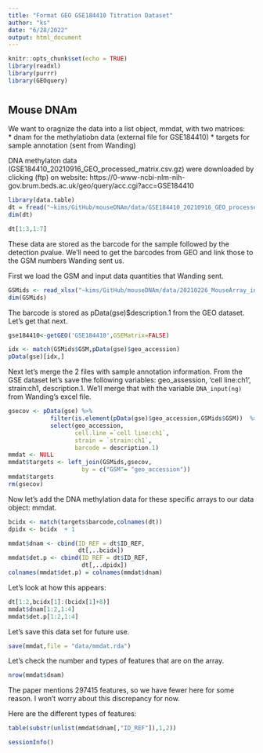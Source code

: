 ```yaml
---
title: "Format GEO GSE184410 Titration Dataset"
author: "ks"
date: "6/28/2022"
output: html_document
---
```


```r
knitr::opts_chunk$set(echo = TRUE)
library(readxl)
library(purrr)
library(GEOquery)
```
# {.tabset}

## Mouse DNAm

We want to oragnize the data into a list object, mmdat, with two matrices:    
* dnam for the methylatiobn data  (external file for GSE184410)
* targets for sample annotation  (sent from Wanding) 

DNA methylaton data (GSE184410_20210916_GEO_processed_matrix.csv.gz) were downloaded by clicking (ftp) on website:  https://0-www-ncbi-nlm-nih-gov.brum.beds.ac.uk/geo/query/acc.cgi?acc=GSE184410
```r
library(data.table)
dt = fread("~kims/GitHub/mouseDNAm/data/GSE184410_20210916_GEO_processed_matrix.csv.gz")
dim(dt)
```

```r
dt[1:3,1:7]
```

These data are stored as the barcode for the sample followed by the detection pvalue.  We'll need to get the barcodes from GEO and link those to the GSM numbers Wanding sent us.

First we load the GSM and input data quantities that Wanding sent.
```r
GSMids <- read_xlsx("~kims/GitHub/mouseDNAm/data/20210226_MouseArray_inputQuantity.xlsx")
dim(GSMids)
```

The barcode is stored as pData(gse)$description.1 from the GEO dataset. Let's get that next.

```r
gse184410<-getGEO('GSE184410',GSEMatrix=FALSE)
```

```r
idx <- match(GSMids$GSM,pData(gse)$geo_accession)
pData(gse)[idx,]
```

Next let's merge the 2 files with sample annotation information. From the GSE dataset let's save the following variables: geo_assession, 'cell line:ch1', strain:ch1, description.1. 
We'll merge that with the variable `DNA_input(ng)` from Wanding's excel file. 

```r
gsecov <- pData(gse) %>%
            filter(is.element(pData(gse)$geo_accession,GSMids$GSM))  %>%
            select(geo_accession,
                   cell.line =`cell line:ch1`,
                   strain = `strain:ch1`,
                   barcode = description.1)
mmdat <- NULL
mmdat$targets <- left_join(GSMids,gsecov,
                     by = c("GSM"= "geo_accession"))
mmdat$targets
rm(gsecov)
```

Now let's add the DNA methylation data for these specific arrays to our data object: mmdat. 

```r
bcidx <- match(targets$barcode,colnames(dt))
dpidx <- bcidx  + 1

mmdat$dnam <- cbind(ID_REF = dt$ID_REF,
                    dt[,..bcidx])
mmdat$det.p <- cbind(ID_REF = dt$ID_REF,
                     dt[,..dpidx])
colnames(mmdat$det.p) = colnames(mmdat$dnam)
```

Let's look at how this appears:

```r
dt[1:2,bcidx[1]:(bcidx[1]+8)]
mmdat$dnam[1:2,1:4]
mmdat$det.p[1:2,1:4]
```

Let's save this data set for future use.
```r
save(mmdat,file = "data/mmdat.rda")
```

Let's check the number and types of features that are on the array.

```r
nrow(mmdat$dnam)
```

The paper mentions 297415 features, so we have fewer here for some reason. I won't worry about this discrepancy for now.

Here are the different types of features:

```r
table(substr(unlist(mmdat$dnam[,"ID_REF"]),1,2))
```


```r
sessionInfo()
```


